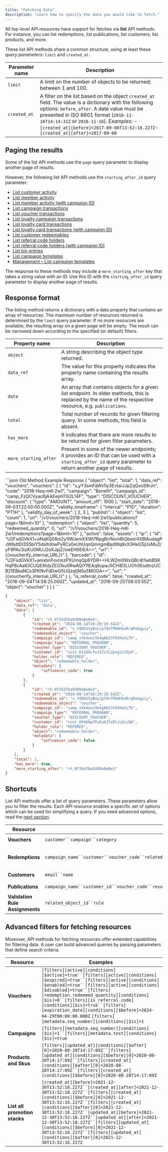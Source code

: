 ```yaml
---
title: "Fetching Data"
description: "Learn how to specify the data you would like to fetch."
---
```


All top-level API resources have support for fetches via **list** API methods. For instance, you can list redemptions, list publications, list customers, list products, and more.

These list API methods share a common structure, using at least these *query parameters*: `limit` and `created_at`.

| **Parameter name** | **Description**                                                                                                                                                                                                                                                                                                                   |
| ------------------ | --------------------------------------------------------------------------------------------------------------------------------------------------------------------------------------------------------------------------------------------------------------------------------------------------------------------------------- |
| `limit`            | A limit on the number of objects to be returned; between 1 and 100.                                                                                                                                                                                                                                                               |
| `created_at`       | A filter on the list based on the object `created_at` field. The value is a dictionary with the following options: `before`, `after`. A date value must be presented in ISO 8601 format (`2016-11-16T14:14:31Z` or `2016-11-16`). *Examples:* - `[created_at][before]=2017-09-08T13:52:18.227Z`- `[created_at][after]=2017-09-08` |

## Paging the results

Some of the list API methods use the `page` query parameter to display another page of results.

However, the following list API methods use the `starting_after_id` query parameter:

* [List customer activity](/api-reference/customers/list-customer-activity)
* [List member activity](/api-reference/loyalties/list-member-activity)
* [List member activity (with campaign ID)](/api-reference/loyalties/list-member-activity-with-campaign-id)
* [List campaign transactions](/api-reference/campaigns/list-campaign-transactions)
* [List voucher transactions](/api-reference/vouchers/list-voucher-transactions)
* [List loyalty campaign transactions](/api-reference/loyalties/list-loyalty-campaign-transactions)
* [List loyalty card transactions](/api-reference/loyalties/list-loyalty-card-transactions)
* [List loyalty card transactions (with campaign ID)](/api-reference/loyalties/list-loyalty-card-transactions-with-campaign-id)
* [List customer redeemables](/api-reference/customers/list-customer-redeemables)
* [List referral code holders](/api-reference/referrals/referrals-code-holders)
* [List referral code holders (with campaign ID)](/api-reference/referrals/referrals-code-holders-with-campaign-id)
* [List bin entries](/api-reference/bin/list-bin-entries)
* [List campaign templates](/api-reference/templates/list-campaign-templates)
* [Management – List campaign templates](/api-reference/management/list-campaign-templates/management-list-campaign-templates)

The response to these methods may include a `more_starting_after` key that takes a string value with an ID. Use this ID with the `starting_after_id` query parameter to display another page of results.

## Response format

The listing method returns a dictionary with a data property that contains an array of resources. The maximum number of resources returned is determined by the `limit` query parameter. If no more resources are available, the resulting array on a given page will be empty. The result can be narrowed down according to the specified (or default) filters.

| **Property name**     | **Description**                                                                                                                                           |
| --------------------- | --------------------------------------------------------------------------------------------------------------------------------------------------------- |
| `object`              | A string describing the object type returned.                                                                                                             |
| `data_ref`            | The value for this property indicates the property name containing the results array.                                                                     |
| `data`                | An array that contains objects for a given list endpoint. In older methods, this is replaced by the name of the respective resource, e.g. `publications`. |
| `total`               | Total number of records for given filtering query. In some methods, this field is absent.                                                                 |
| `has_more`            | It indicates that there are more results to be returned for given filter parameters.                                                                      |
| `more_starting_after` | Present in some of the newer endpoints; it provides an ID that can be used with a `starting_after_id` query parameter to return another page of results.  |

<CodeGroup>
  ```json Old Method Example Response
  {
      "object": "list",
      "total": 1,
      "data_ref": "vouchers",
      "vouchers": [
          {
              "id": "v_yY3smFaWii1iy3EvtaiJJpZqQxoS9rJn",
              "code": "2018-Heq-mK-2w1",
              "campaign": "Benefit",
              "campaign_id": "camp_FzQCVyac6jAAEephT0i2L14F",
              "type": "DISCOUNT_VOUCHER",
              "discount": {
                  "type": "AMOUNT",
                  "amount_off": 1000
              },
              "start_date": "2018-09-03T22:00:00.000Z",
              "validity_timeframe": {
                  "interval": "P1D",
                  "duration": "PT1H"
              },
              "validity_day_of_week": [
                  2,
                  3
              ],
              "publish": {
                  "object": "list",
                  "count": 1,
                  "url": "/v1/vouchers/2018-Heq-mK-2w1/publications?page=1&limit=10"
              },
              "redemption": {
                  "object": "list",
                  "quantity": 5,
                  "redeemed_quantity": 0,
                  "url": "/v1/vouchers/2018-Heq-mK-2w1/redemptions?page=1&limit=10"
              },
              "active": false,
              "assets": {
                  "qr": {
                      "id": "U2FsdGVkX1+oNqKQ08m2y1IWJemXXWI7RpgBrrNvmBiQbxe/4XBlAudagPJWbdtDI3S5biYSdslhXIwPyRCx0eUhUqnQmngmBadWq8xX3HeGSjUxMu2/yF9PAc3izKU0MUJ2oXJpjZ/oieEHtIElEA==",
                      "url": "{{voucherify_internal_URL}}"
                  },
                  "barcode": {
                      "id": "U2FsdGVkX1+anixbnFov/mzPXUmqQp6YDR++HLW2m0WxQBc4t1wbBSKHqP8cAa63CUQE8IdyZEIZIku0RwAQiYflEAq6upaJ5CHiB3LUOh0EsdtnzUCB21EBkaNCs3PKNvFdDwG5UQzqIjN0u5MOGA==",
                      "url": "{{voucherify_internal_URL}}"
                  }
              },
              "is_referral_code": false,
              "created_at": "2018-09-04T14:58:25.000Z",
              "updated_at": "2018-09-20T08:03:55Z",
              "object": "voucher"
          }
      ]
  }
  ```

  ```json New Method Example Response
  {
      "object": "list",
      "data_ref": "data",
      "data": [
          {
              "id": "rh_0f35d7ba9300a8e8e4",
              "created_at": "2024-08-14T10:29:19.542Z",
              "redeemable_id": "v_YdDGS5yBnLCp79vfPbHhkoRrqPwkgyiy",
              "redeemable_object": "voucher",
              "campaign_id": "camp_vVk4unz3k4gA023fk9XoSiTh",
              "campaign_type": "REFERRAL_PROGRAM",
              "voucher_type": "DISCOUNT_VOUCHER",
              "customer_id": "cust_K11DXLfeJIZz7LZpxgiLhZpX",
              "holder_role": "REFEREE",
              "object": "redeemable_holder",
              "metadata": {
                  "influencer_code": true
              }
          },
          {
              "id": "rh_0f35d7ba9300a8e8e3",
              "created_at": "2024-08-14T10:29:19.542Z",
              "redeemable_id": "v_YdDGS5yBnLCp79vfPbHhkoRrqPwkgyiy",
              "redeemable_object": "voucher",
              "campaign_id": "camp_vVk4unz3k4gA023fk9XoSiTh",
              "campaign_type": "REFERRAL_PROGRAM",
              "voucher_type": "DISCOUNT_VOUCHER",
              "customer_id": "cust_6P4K6p7PxEuK37sDtiLOii0A",
              "holder_role": "REFEREE",
              "object": "redeemable_holder",
              "metadata": {
                  "influencer_code": false
              }
          }
      ],
      "total": 2,
      "has_more": true,
      "more_starting_after": "rh_0f35d7ba9300a8e8e3"
  }
  ```
</CodeGroup>

## Shortcuts

List API methods offer a list of query parameters. These parameters allow you to filter the results. Each API resource enables a specific set of options which can be used for simplifying a query. If you need advanced options, read the [next section](#advanced-filters-for-fetching-resources).

| Resource                        | **Shortcuts**                                                                                                           | **Example**                                                                             |
| ------------------------------- | ----------------------------------------------------------------------------------------------------------------------- | --------------------------------------------------------------------------------------- |
| **Vouchers**                    | `customer``campaign``category`                                                                                          | `{api-url}/vouchers?customer=source_id`                                                 |
| **Redemptions**                 | `campaign_name``customer``voucher_code``related_object_id``related_object_parent_id`                                    | `{api-url}/redemptions?customer=customer_id` `{api-url}/redemptions?customer=source_id` |
| **Customers**                   | `email``name`                                                                                                           | `{api-url}/[email protected]`                                                           |
| **Publications**                | `campaign_name``customer_id``voucher_code``result``voucher_type``is_referral_code``parent_object_id``related_object_id` | `{api-url}/publications?campaign_name=TEST`                                             |
| **Validation Rule Assignments** | `related_object_id``rule`                                                                                               | `{api-url}/validation-rules-assignments?related_object_id=promo_id`                     |

## Advanced filters for fetching resources

Moreover, API methods for fetching resources offer extended capabilities for filtering data. A user​ can build advanced queries by passing parameters that define search criteria.

| **Resource**                  | **Examples**                                                                                                                                                                                                                                                                                                                                                                                                                                                                             |
| ----------------------------- | ---------------------------------------------------------------------------------------------------------------------------------------------------------------------------------------------------------------------------------------------------------------------------------------------------------------------------------------------------------------------------------------------------------------------------------------------------------------------------------------- |
| **Vouchers**                  | `[filters][active][conditions][$active]=true``[filters][active][conditions][$expired]=true``[filters][active][conditions][$enabled]=true``[filters][active][conditions][$disabled]=true``[filters][redemption.redeemed_quantity][conditions][$is]=0``[filters][is_referral_code][conditions][$is]=true``[filters][expiration_date][conditions][$before]=2024-04-29T00:00:00.000Z` `[filters][metadata.seq_number][conditions][$is]=1`                                                    |
| **Campaigns**                 | `[filters][metadata.seq_number][conditions][$is]=1``[filters][metadata.test][conditions][$is]=true`                                                                                                                                                                                                                                                                                                                                                                                      |
| **Products and Skus**         | `[filters][updated_at][conditions][$after][0]=2020-08-20T14:17:09Z``[filters][updated_at][conditions][$before][0]=2020-08-20T14:17:09Z``[filters][created_at][conditions][$after][0]=2020-08-20T14:17:09Z``[filters][created_at][conditions][$before][0]=2020-08-20T14:17:09Z`                                                                                                                                                                                                           |
| **List all promotion stacks** | `[created_at][before]=2021-12-30T13:52:18.227Z``[created_at][after]=2021-12-30T13:52:18.227Z``[filters][created_at][conditions][$before][0]=2021-12-30T13:52:18.227Z``[filters][created_at][conditions][$after][0]=2021-12-30T13:52:18.227Z``[updated_at][before]=2021-12-30T13:52:18.227Z``[updated_at][after]=2021-12-30T13:52:18.227Z``[filters][updated_at][conditions][$before][0]=2021-12-30T13:52:18.227Z``[filters][updated_at][conditions][$after][0]=2021-12-30T13:52:18.227Z` |
